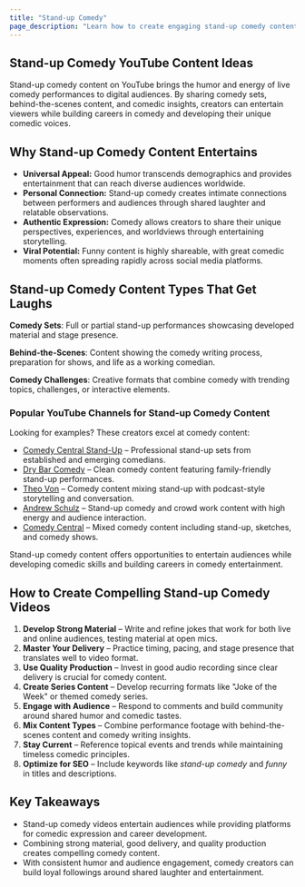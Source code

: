 ```yaml
---
title: "Stand-up Comedy"
page_description: "Learn how to create engaging stand-up comedy content for YouTube—covering comedy performances, audience engagement, and comedic storytelling."
---
```


## Stand-up Comedy YouTube Content Ideas

Stand-up comedy content on YouTube brings the humor and energy of live comedy performances to digital audiences. By sharing comedy sets, behind-the-scenes content, and comedic insights, creators can entertain viewers while building careers in comedy and developing their unique comedic voices.

## Why Stand-up Comedy Content Entertains

- **Universal Appeal:** Good humor transcends demographics and provides entertainment that can reach diverse audiences worldwide.
- **Personal Connection:** Stand-up comedy creates intimate connections between performers and audiences through shared laughter and relatable observations.
- **Authentic Expression:** Comedy allows creators to share their unique perspectives, experiences, and worldviews through entertaining storytelling.
- **Viral Potential:** Funny content is highly shareable, with great comedic moments often spreading rapidly across social media platforms.

## Stand-up Comedy Content Types That Get Laughs

**Comedy Sets**: Full or partial stand-up performances showcasing developed material and stage presence.

**Behind-the-Scenes**: Content showing the comedy writing process, preparation for shows, and life as a working comedian.

**Comedy Challenges**: Creative formats that combine comedy with trending topics, challenges, or interactive elements.

### Popular YouTube Channels for Stand-up Comedy Content

Looking for examples? These creators excel at comedy content:
- [Comedy Central Stand-Up](https://www.youtube.com/@ComedyCentralStandUp) – Professional stand-up sets from established and emerging comedians.
- [Dry Bar Comedy](https://www.youtube.com/@DryBarComedy) – Clean comedy content featuring family-friendly stand-up performances.
- [Theo Von](https://www.youtube.com/@TheoVon) – Comedy content mixing stand-up with podcast-style storytelling and conversation.
- [Andrew Schulz](https://www.youtube.com/@AndrewSchulz) – Stand-up comedy and crowd work content with high energy and audience interaction.
- [Comedy Central](https://www.youtube.com/@ComedyCentral) – Mixed comedy content including stand-up, sketches, and comedy shows.

Stand-up comedy content offers opportunities to entertain audiences while developing comedic skills and building careers in comedy entertainment.

## How to Create Compelling Stand-up Comedy Videos

1. **Develop Strong Material** – Write and refine jokes that work for both live and online audiences, testing material at open mics.
2. **Master Your Delivery** – Practice timing, pacing, and stage presence that translates well to video format.
3. **Use Quality Production** – Invest in good audio recording since clear delivery is crucial for comedy content.
4. **Create Series Content** – Develop recurring formats like "Joke of the Week" or themed comedy series.
5. **Engage with Audience** – Respond to comments and build community around shared humor and comedic tastes.
6. **Mix Content Types** – Combine performance footage with behind-the-scenes content and comedy writing insights.
7. **Stay Current** – Reference topical events and trends while maintaining timeless comedic principles.
8. **Optimize for SEO** – Include keywords like *stand-up comedy* and *funny* in titles and descriptions.

## Key Takeaways

- Stand-up comedy videos entertain audiences while providing platforms for comedic expression and career development.
- Combining strong material, good delivery, and quality production creates compelling comedy content.
- With consistent humor and audience engagement, comedy creators can build loyal followings around shared laughter and entertainment.